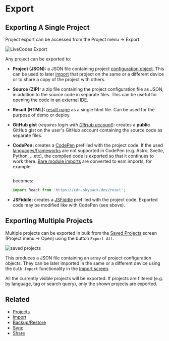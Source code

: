 # Export

## Exporting A Single Project

Project export can be accessed from the Project menu → Export.

![LiveCodes Export](../../static/img/screenshots/export-1.jpg)

Any project can be exported to:

- **Project (JSON):** a JSON file containing project [configuration object](../configuration/configuration-object.mdx). This can be used to later [import](./import.mdx#import-exported-livecodes-projects) that project on the same or a different device or to share a copy of the project with others.
- **Source (ZIP):** a zip file containing the project configuration file as JSON, in addition to the source code in separate files. This can be useful for opening the code in an external IDE.
- **Result (HTML):** [result page](./result.mdx) as a single html file. Can be used for the purpose of demo or deploy.
- **GitHub gist** (_requires login with [GitHub account](./github-integration.mdx)_): creates a **public** GitHub gist on the user's GitHub account containing the source code as separate files.
- **CodePen:** creates a [CodePen](https://codepen.io/) prefilled with the project code. If the used [languages/frameworks](./../languages/index.mdx) are not supported in CodePen (e.g. Astro, Svelte, Python, ...etc), the compiled code is exported so that it continues to work there. [Bare module imports](./module-resolution.mdx) are converted to esm imports, for example:

  ```js

  ```

  becomes:

  ```js
  import React from 'https://cdn.skypack.dev/react';
  ```

- **JSFiddle:** creates a [JSFiddle](https://jsfiddle.net/) prefilled with the project code. Exported code may be modified like with CodePen (see above).

## Exporting Multiple Projects

Multiple projects can be exported in bulk from the [Saved Projects](./projects.mdx) screen (Project menu → Open) using the button `Export All`.

![saved projects](../../static/img/screenshots/export-2.jpg)

This produces a JSON file containing an array of project configuration objects. They can be later imported in the same or a different device using the `Bulk Import` functionality in the [Import screen](./import.mdx#import-exported-livecodes-projects).

All the currently visible projects will be exported. If projects are filtered (e.g. by language, tag or search query), only the shown projects are exported.

## Related

- [Projects](./projects.mdx)
- [Import](./import.mdx)
- [Backup/Restore](./backup-restore.mdx)
- [Sync](./sync.mdx)
- [Share](./share.mdx)
